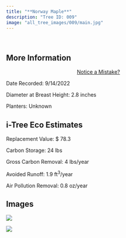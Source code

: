 ```yaml
---
title: "**Norway Maple**"
description: "Tree ID: 009"
image: "all_tree_images/009/main.jpg"
---
```


<br>

## **More Information**
::: column-margin
<center><a class="button" href="https://forms.gle/W6f5nwYxrM33hF4f7">Notice a Mistake?</a></center>
:::


Date Recorded:  9/14/2022

Diameter at Breast Height:  2.8  inches

Planters:  Unknown

## **i-Tree Eco Estimates**


 Replacement Value: $ 78.3

 Carbon Storage:  24  lbs

 Gross Carbon Removal:  4  lbs/year

 Avoided Runoff:  1.9  ft<sup>3</sup>/year

 Air Pollution Removal:  0.8  oz/year

## **Images**


 ![](all_tree_images/009/IMG_6337.jpg)

 ![](all_tree_images/009/main.jpg)
